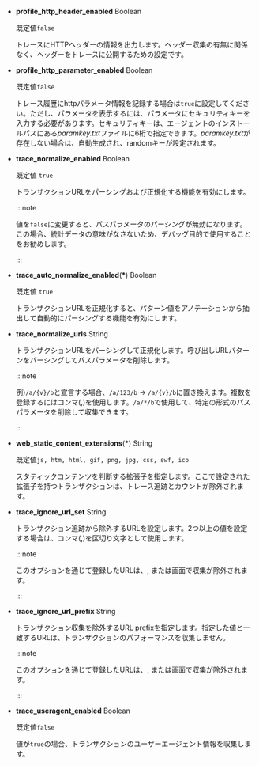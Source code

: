 - **profile_http_header_enabled** <span class='type'>Boolean</span>

  既定値`false`

  トレースにHTTPヘッダーの情報を出力します。ヘッダー収集の有無に関係なく、ヘッダーをトレースに公開するための設定です。 

- **profile_http_parameter_enabled** <span class='type'>Boolean</span><ScrollToLink anchor='profile_http_parameter' />

  既定値`false`

  トレース履歴にhttpパラメータ情報を記録する場合は`true`に設定してください。ただし、パラメータを表示するには、パラメータにセキュリティキーを入力する必要があります。セキュリティキーは、エージェントのインストールパスにある*paramkey.txt*ファイルに6桁で指定できます。*paramkey.txt*が存在しない場合は、自動生成され、randomキーが設定されます。

- **trace_normalize_enabled** <span class='type'>Boolean</span>

  既定値 `true`

  トランザクションURLをパーシングおよび正規化する機能を有効にします。

  :::note

  値を`false`に変更すると、パスパラメータのパーシングが無効になります。 この場合、統計データの意味がなさないため、デバッグ目的で使用することをお勧めします。

  :::

- **trace_auto_normalize_enabled**(**\***) <span class='type'>Boolean</span>

  既定値 `true`

  トランザクションURLを正規化すると、パターン値をアノテーションから抽出して自動的にパーシングする機能を有効にします。

- **trace_normalize_urls** <span class='type'>String</span>

  トランザクションURLをパーシングして正規化します。呼び出しURLパターンをパーシングしてパスパラメータを削除します。  

  :::note

  例)`/a/{v}/b`と宣言する場合、`/a/123/b` → `/a/{v}/b`に置き換えます。複数を登録するにはコンマ(,)を使用します。`/a/*/b`で使用して、特定の形式のパスパラメータを削除して収集できます。

  :::

- **web_static_content_extensions**(**\***) <span class='type'>String</span>

  既定値`js, htm, html, gif, png, jpg, css, swf, ico`

  スタティックコンテンツを判断する拡張子を指定します。ここで設定された拡張子を持つトランザクションは、トレース追跡とカウントが除外されます。

- **trace_ignore_url_set** <span class='type'>String</span>

  トランザクション追跡から除外するURLを設定します。2つ以上の値を設定する場合は、コンマ(,)を区切り文字として使用します。

  :::note

  このオプションを通じて登録したURLは、<Cmdname sid="side_hitmap" className="uitext" />, <Cmdname sid="TTL06209" className="uitext" />または<Cmdname sid="TTL06527" className="uitext" />画面で収集が除外されます。

  :::

- **trace_ignore_url_prefix** <span class='type'>String</span>

  トランザクション収集を除外するURL prefixを指定します。指定した値と一致するURLは、トランザクションのパフォーマンスを収集しません。

  :::note

  このオプションを通じて登録したURLは、<Cmdname sid="side_hitmap" className="uitext" />, <Cmdname sid="TTL06209" className="uitext" />または<Cmdname sid="TTL06527" className="uitext" />画面で収集が除外されます。

  :::

- **trace_useragent_enabled** <span class='type'>Boolean</span>

  既定値`false`

  値が`true`の場合、トランザクションのユーザーエージェント情報を収集します。
